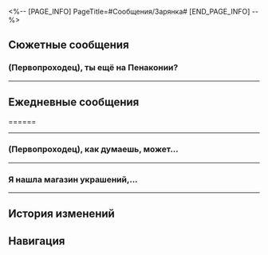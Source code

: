 <%-- [PAGE_INFO]
PageTitle=#Сообщения/Зарянка#
[END_PAGE_INFO] --%>
{{Сообщение Инфобокс
|id          = 1309
|Изображение = Персонаж Зарянка Иконка.png
|Тип         = Персонаж
|Отправитель = Зарянка
|ПодписьСоо  = Одолжим друг другу крылья.
|Фракция     = Пенакония
}}

==Сюжетные сообщения==
===(Первопроходец), ты ещё на Пенаконии?===
{{Сообщения
|условие_получения = 
|текст =
:'''Зарянка:''' (Первопроходец), ты ещё на Пенаконии?
:'''Зарянка:''' У меня к тебе просьба...
:{Выбор} Расскажи подробнее.
::'''(Первопроходец):''' Да.
::'''(Первопроходец):''' Что такое?
:{Выбор} Нет пока.
::'''(Первопроходец):''' Нет.
::'''(Первопроходец):''' Сможешь подождать?
:'''Зарянка:''' А, ну вообще это касается Большого театра.
:'''Зарянка:''' Наверняка ты знаешь, что клан Дубов обещал гарантировать безопасность посетителей. И всё это благодаря силе Порядка.
:'''Зарянка:''' Но сейчас на Пенаконии этой силы почти не осталось. А это значит, что умереть в нынешних грёзах вполне реально.
:'''Зарянка:''' Когда мы со старшим братом оказались на земле, я погрузилась во тьму беспамятства... Но когда очнулась, меня уже окружали медсёстры. Брата нигде не было.
:'''Зарянка:''' Я хотела узнать, всё ли с ним в порядке, но сёстры отказывались отвечать... Я уже в отчаянии, прошу тебя, пожалуйста, попробуй разузнать хоть что-нибудь в Большом театре.
:'''Зарянка:''' Пусть даже это будет незначительная зацепка.
:'''Зарянка:''' Мне сейчас очень
:'''Зарянка:''' очень страшно
:{Выбор} Не переживай, я разберусь.
::'''(Первопроходец):''' {{MC|ж=Поняла|м=Понял}}.
::'''(Первопроходец):''' Я что-нибудь придумаю, не переживай.
::'''(Первопроходец):''' {{MC|ж=Уверена|м=Уверен}}, с ним всё хорошо.
:{Выбор} Готовься к худшему.
::'''(Первопроходец):''' Ясно. Я помогу.
::'''(Первопроходец):''' Но не могу ничего обещать.
::'''(Первопроходец):''' Стоит подготовиться к худшему...
:'''Зарянка:''' ...
:'''Зарянка:''' Спасибо, (Первопроходец).
:'''Зарянка:''' Я безмерно тебе благодарна.
:'''Зарянка:''' Если найдёшь что-нибудь, приходи к билетной кассе.
:'''Зарянка:''' Буду ждать тебя в образе эрудроида в синем костюме. Так мы не привлечём внимание Гончих.
:'''Зарянка:''' Очень надеюсь на тебя...
}}
----

==Ежедневные сообщения==
======
{{Сообщения
|условие_получения = 
|текст=
:'''Зарянка:''' [[Файл:Стикер ГПП 07 Пом-Пом 01.png|80px]]
:'''Зарянка:''' (Первопроходец), как у тебя дела?
:{Выбор} Хорошо. А у тебя?
::'''(Первопроходец):''' Хорошо, а у тебя? Сильно занята?
::'''Зарянка:''' Почти закончила подготовку к выступлению, а сегодня как раз передышка.
:{Выбор} Мне знаменитость пишет!
::'''(Первопроходец):''' Ого! Мне знаменитость пишет! Вот так честь!
::'''Зарянка:''' [[Файл:Стикер ГПП 07 Пом-Пом 08.png|80px]]
::'''Зарянка:''' Это шутка такая? Мы же друзья...
:'''Зарянка:''' Я только что услышала блюзовую мелодию «Цветочная пустошь», мне показалось, что такая расслабляющая музыка отлично подойдёт экспрессу, и я решила поделиться. Надеюсь, тебе понравится.
:{Выбор} А что за мелодия?
::'''(Первопроходец):''' А что за мелодия?
::'''Зарянка:''' Ну... Это мелодия с ароматом трав.
:{Выбор} Что-то мне это напоминает.
::'''(Первопроходец):''' Что-то мне это напоминает.
::'''(Первопроходец):''' На экспрессе играл фонограф, и проводник сказала, что чувствует запах трав!
::'''Зарянка:''' Да! У меня похожее чувство.
:'''Зарянка:''' Если вслушаться, то можно представить себя посреди моря цветов... Вдали вращаются ветряные мельницы, а солнце, ярко сияющее на горизонте, заливает светом платье девушки... Как же красиво.
:{Выбор} Твои песни тоже прекрасны.
::'''(Первопроходец):''' Твои песни тоже прекрасны, они вдохновляют.
::'''Зарянка:''' Спасибо! На самом деле... я частенько беспокоюсь о том, смогу ли во время концерта выразить свои чувства.
::'''Зарянка:''' Твои слова меня успокоили. Я не оставлю попыток.
:{Выбор} Жду от тебя ещё песен.
::'''(Первопроходец):''' Замечательная музыка! С нетерпением жду от тебя ещё песен!
::'''Зарянка:''' Непременно!
::'''Зарянка:''' Если я ещё услышу хорошую музыку, обязательно с тобой поделюсь.
:{Выбор} Я тоже хочу писать песни!
::'''(Первопроходец):''' Я тоже хочу писать песни!
::'''Зарянка:''' [[Файл:Стикер ГПП 07 Пом-Пом 08.png|80px]]
::'''Зарянка:''' Почему нет! Если не возражаешь, мы можем писать вместе.
:'''Зарянка:''' Кстати, есть одно важное дело... Это может показаться неожиданным...
:{Выбор} [[Файл:Стикер ГПП 07 Пом-Пом 07.png|80px]]
:'''(Первопроходец):''' [[Файл:Стикер ГПП 07 Пом-Пом 07.png|80px]]
:'''Зарянка:''' У меня будет тур совсем рядом с Пенаконией, и я попросила дворецкого отправить VIP-билеты экипажу Звёздного экспресса.
:'''Зарянка:''' Репетиции отнимали всё моё время, и я боялась, что могу забыть, поэтому не сказала вам заранее. Пожалуйста, не обижайтесь.
:{Выбор} Как можно обижаться!
::'''(Первопроходец):''' Спасибо, Зарянка! Как мы можем на такое обижаться?
:{Выбор} Постараюсь прийти!
::'''(Первопроходец):''' Спасибо, Зарянка! Я очень постараюсь прийти!
:{Выбор} Все сон потеряли!
::'''(Первопроходец):''' Спасибо, Зарянка! Теперь все от волнения сон потеряли!
:'''Зарянка:''' Ладно, буду ждать вас на концерте.
}}
----

===(Первопроходец), как думаешь, может...===
{{Сообщения
|условие_получения = 
|текст=
:'''Зарянка:''' (Первопроходец), как думаешь, может ли птица со сломанными крыльями летать?
:{Выбор} Пока теплится жизнь, шансы всегда есть.
::'''(Первопроходец):''' Пока теплится жизнь, шансы всегда есть.
::'''Зарянка:''' Да, я тоже так думаю.
::'''Зарянка:''' Несколько дней назад я увидела птенчика со сломанным крылом. Это так печально.
:{Выбор} Сложно сказать.
::'''(Первопроходец):''' Сложно сказать. Надо по ситуации смотреть.
::'''Зарянка:''' Наверное... Судьба не предначертана с самого начала, а мимолётная встреча не определяет будущего.
::{Выбор} Что-то случилось?
::'''(Первопроходец):''' Что-то случилось?
::'''Зарянка:''' Несколько дней назад я увидела птенчика со сломанным крылом. Это так печально.
:'''Зарянка:''' Я забрала его домой и забочусь о нём. Надеюсь, он поправится.
:'''Зарянка:''' Мой брат рассказывал тебе историю о маленьком голубе гармонии?
:'''Зарянка:''' Несчастный маленький голубь - наше воспоминание из детства. Тогда мы впервые столкнулись с необходимостью делать выбор.
:{Выбор} Это грустная история.
::'''(Первопроходец):''' Да, эта грустная история сильно меня впечатлила.
:{Выбор} Не помню такого.
::'''(Первопроходец):''' Не помню такого.
::'''Зарянка:''' Ничего страшного.
:'''Зарянка:''' Теперь я понимаю, что в детстве мы дали ему право выжить, но не знали, как ему это сделать.
:'''Зарянка:''' Но кто может объяснить законы жизни?..
:'''Зарянка:''' По крайней мере этому птенчику повезло больше, чем голубю гармонии, которому нужно было учиться летать с самого начала.
:'''Зарянка:''' Ой, подожди-ка.
:{{Диалог|Предупреждение}} Ваш друг Зарянка не в сети
:{Выбор} Что случилось?
::'''(Первопроходец):''' Что случилось?
:{Выбор} Что-то с птенчиком?
::'''(Первопроходец):''' Что-то с птенчиком?
:{Выбор} Ответь, я же переживаю.
::'''(Первопроходец):''' Ответь мне, пожалуйста.
:{{Диалог|Предупреждение}} Ваш друг Зарянка в сети
:'''Зарянка:''' Прости, я увидела, как птенчик взмахнул крыльями и побежала посмотреть.
:'''Зарянка:''' Я так счастлива видеть, что птенчик поправляется.
:'''Зарянка:''' Я чувствую, что смогла избавиться от сожалений из детства.
:{Выбор} Я запомню сегодняшний день!
::'''(Первопроходец):''' Я запомню сегодняшний день! Такое не забывается!
::'''Зарянка:''' Спасибо! Без тебя я бы потеряла веру в то, что птичка поправится.
:{Выбор} Птенец тоже счастлив.
::'''(Первопроходец):''' Птенец тоже счастлив. Возможно, и он чего-то желает.
::'''Зарянка:''' Да, я надеюсь, он сможет снова подняться в небо. Спасибо тебе за советы, (Первопроходец).
:'''Зарянка:''' Мне нужно возвращаться к птенцу.
:'''Зарянка:''' Жди от меня хороших новостей~
:'''Зарянка:''' [[Файл:Стикер ГПП 07 Пом-Пом 03.png|80px]]
}}
----

===Я нашла магазин украшений,...===
{{Сообщения
|условие_получения = 
|текст=
:'''Зарянка:''' Я нашла магазин украшений, который привёл меня просто в детский восторг. Там ожерелья в виде мороженного, броши с дикими кошками, очки в виде солнечников, заколки с монстрами...
:'''Зарянка:''' Здесь столько всего милого, и наверняка что-то понравится экипажу Звёздного экспресса. Можно... я выберу что-то для вас?
:{Выбор} Милота нужна всем!
::'''(Первопроходец):''' Ладно! Милота нужна всем!
::'''Зарянка:''' [[Файл:Стикер ГПП 07 Пом-Пом 03.png|80px]]
:{Выбор} Ты же разоришься!
::'''(Первопроходец):''' Ты же разоришься!
::'''Зарянка:''' Да нет, конечно! А эти украшения такие оригинальные, просто идеальные подарки.
:{Выбор} Выбери господину Янгу самое милое!
::'''(Первопроходец):''' Выбери господину Янгу самое милое!
::'''Зарянка:''' Так значит господин Янг в душе милашка?
::'''Зарянка:''' Кажется, я знаю, что нужно выбрать!
:'''Зарянка:''' Лайтстик в виде бейсбольной биты, заколка со светящимся четырёхлистным клевером, коробка в виде книги, колпак повара, бумажная винтажная сумка и значок из серии «Часик-мех».
:'''Зарянка:''' (Первопроходец), что думаешь?
:{Выбор} Все будут в восторге!
::'''(Первопроходец):''' Поверь, все будут в восторге!
::'''Зарянка:''' Думаю, я уже чуть-чуть вас знаю.
::'''Зарянка:''' [[Файл:Стикер ГПП 07 Пом-Пом 03.png|80px]]
:{Выбор} А для кого колпак повара?
::'''(Первопроходец):''' А для кого колпак повара?
::'''Зарянка:''' Для проводника.
::'''Зарянка:''' На Пенаконии Март рассказывала мне о проводнике. По её словам, проводник заботится обо всех пассажирах.
::'''Зарянка:''' А самое главное, что проводник готовит незабываемые блюда и десерты, поэтому я решила выбрать колпак повара.
:{Выбор} Там и бейсбольные биты есть?
::'''(Первопроходец):''' В магазине и бейсбольные биты есть?
::'''Зарянка:''' Если честно, она на заказ была сделана.
::'''Зарянка:''' Мы с владельцем рассматривали фотографии и заговорили о битах, его увлекла идея сделать лайтстик в виде бейсбольной биты, и он тут же сделал.
:'''Зарянка:''' Я отправлю вам подарки, не забудьте забрать.
}}
----

==История изменений==
{{История изменений|3.5}}

==Навигация==
{{Сообщения Навбокс}}